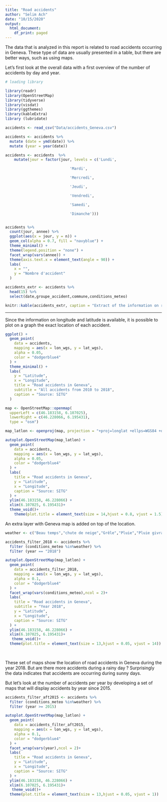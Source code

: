 ```yaml
---
title: "Road accidents"
author: "Selim Ach"
date: "10/15/2020"
output:
  html_document:
    df_print: paged
---
```


The data that is analyzed in this report is related to road accidents occurring in Geneva. These type of data are usually presented in a table, but there are better ways, such as using maps.

Let's first look at the overall data with a first overview of the number of accidents by day and year.

```r

# loading library

library(readr)
library(OpenStreetMap)
library(tidyverse)
library(visdat)
library(ggthemes)
library(kableExtra)
library (lubridate)

accidents <- read_csv("Data/accidents_Geneva.csv")

accidents <- accidents %>% 
  mutate (date = ymd(date)) %>% 
  mutate (year = year(date))

accidents <- accidents  %>% 
    mutate(jour = factor(jour, levels = c('Lundi', 

                             'Mardi', 

                             'Mercredi', 

                             'Jeudi', 

                             'Vendredi', 

                             'Samedi', 

                             'Dimanche')))


accidents %>%
  count(jour, annee) %>%
  ggplot(aes(x = jour, y = n)) +
  geom_col(alpha = 0.7, fill = "navyblue") +
  theme_minimal() +
  theme(legend.position = "none") +
  facet_wrap(vars(annee)) +
  theme(axis.text.x = element_text(angle = 90)) +
  labs(
    x = "",
    y = "Nombre d'accident"
  )

```


```r

accidents_extr <- accidents %>% 
  head(15) %>% 
  select(date,groupe_accident,commune,conditions_meteo)

knitr::kable(accidents_extr, caption = "Extract of the information on road accidents in Geneva")

```

***

Since the information on longitude and latitude is available, it is possible to plot on a graph the exact location of each accident. 

```r

ggplot() +
  geom_point(
    data = accidents,
    mapping = aes(x = lon_wgs, y = lat_wgs),
    alpha = 0.05,
    color = "dodgerblue4"
  ) +
  theme_minimal() +
  labs(
    y = "Latitude",
    x = "Longitude",
    title = "Road accidents in Geneva",
    subtitle = "All accidents from 2010 to 2018",
    caption = "Source: SITG"
  )

```

```r

map <- OpenStreetMap::openmap(
  upperLeft = c(46.183158, 6.107025),
  lowerRight = c(46.228066, 6.195431),
  type = "osm")

map_latlon <- openproj(map, projection = "+proj=longlat +ellps=WGS84 +datum=WGS84 +no_defs")

autoplot.OpenStreetMap(map_latlon) +
  geom_point(
    data = accidents,
    mapping = aes(x = lon_wgs, y = lat_wgs),
    alpha = 0.05,
    color = "dodgerblue4"
  ) +
  labs(
    title = "Road accidents in Geneva",
    y = "Latitude",
    x = "Longitude",
    caption = "Source: SITG"
  ) +
  ylim(46.183158, 46.228066) +
  xlim(6.107025, 6.195431)+
  theme_void()+
    theme(plot.title = element_text(size = 14,hjust = 0.8, vjust = 1.5))
```

An extra layer with Geneva map is added on top of the location.

```r

weather <- c("Beau temps","chute de neige","Grêle","Pluie","Pluie givrante","Temps couvert")

accidents_filter_2018 <- accidents %>% 
  filter (conditions_meteo %in%weather) %>% 
  filter (year == "2018")

autoplot.OpenStreetMap(map_latlon) +
  geom_point(
    data = accidents_filter_2018,
    mapping = aes(x = lon_wgs, y = lat_wgs),
    alpha = 0.1,
    color = "dodgerblue4"
  ) +
  facet_wrap(vars(conditions_meteo),ncol = 2)+
  labs(
    title = "Road accidents in Geneva",
    subtitle = "Year 2018",
    y = "Latitude",
    x = "Longitude",
    caption = "Source: SITG"
  ) +
  ylim(46.183158, 46.228066) +
  xlim(6.107025, 6.195431)+
   theme_void()+
  theme(plot.title = element_text(size = 13,hjust = 0.05, vjust = 14))
 
  
```

These set of maps show the location of road accidents in Geneva during the year 2018. But are there more accidents during a rainy day ? Surprisingly the data indicates that accidents are occurring during sunny days. 

But let's look at the number of accidents per year by developing a set of maps that will display accidents by year since 2015.

```r

accidents_filter_aft2015 <- accidents %>% 
  filter (conditions_meteo %in%weather) %>% 
  filter (year >= 2015)

autoplot.OpenStreetMap(map_latlon) +
  geom_point(
    data = accidents_filter_aft2015,
    mapping = aes(x = lon_wgs, y = lat_wgs),
    alpha = 0.1,
    color = "dodgerblue4"
  ) +
  facet_wrap(vars(year),ncol = 2)+
  labs(
    title = "Road accidents in Geneva",
    y = "Latitude",
    x = "Longitude",
    caption = "Source: SITG"
  ) +
  ylim(46.183158, 46.228066) +
  xlim(6.107025, 6.195431)+
   theme_void()+
  theme(plot.title = element_text(size = 13,hjust = 0.05, vjust = 1))

```

